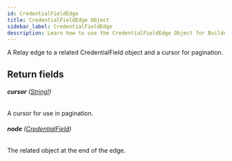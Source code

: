 ```yaml
---
id: CredentialFieldEdge
title: CredentialFieldEdge Object
sidebar_label: CredentialFieldEdge
description: Learn how to use the CredentialFieldEdge Object for Builder's API.
---
```


A Relay edge to a related CredentialField object and a cursor for pagination.

## Return fields

###### <b>cursor</b> ([String!](/composer/builder/api/schema/scalar/String.mdx))

A cursor for use in pagination.

###### <b>node</b> ([CredentialField](/composer/builder/api/schema/object/CredentialField.mdx))

The related object at the end of the edge.
